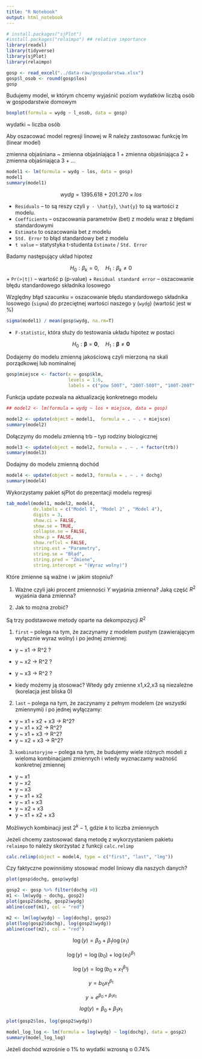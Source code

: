 ```yaml
---
title: "R Notebook"
output: html_notebook
---
```



```r
# install.packages("sjPlot")
#install.packages("relaimpo") ## relative importance
library(readxl)
library(tidyverse)
library(sjPlot)
library(relaimpo)
```


```r
gosp <- read_excel("../data-raw/gospodarstwa.xlsx")
gosp$l_osob <- round(gosp$los)
gosp
```

Budujemy model, w którym chcemy wyjaśnić poziom wydatków liczbą osób w gospodarstwie domowym

```r
boxplot(formula = wydg ~ l_osob, data = gosp)
```


wydatki ~ liczba osób

Aby oszacować model regresji linowej w R należy zastosowac funkcję lm (linear model)

zmienna objaśniana ~ zmienna objaśniająca 1 + zmienna objaśniająca 2 + zmienna objaśniająca 3 + ...


```r
model1 <- lm(formula = wydg ~ los, data = gosp)
model1
summary(model1)
```

$$
wydg = 1395.618 + 201.270 \times los
$$

+ `Residuals` -- to są reszy czyli `y - \hat{y}`, `\hat{y}` to są wartości z modelu.
+ `Coefficients` -- oszacowania parametrów (bet) z modelu wraz z błędami standardowymi 
+ `Estimate` to oszacowania bet z modelu
+ `Std. Error` to błąd standardowy bet z modelu
+ `t value` -- statystyka t-studenta `Estimate` / `Std. Error` 

Badamy następujący układ hipotez

$$
H_0: \beta_k = 0, \quad H_1: \beta_k \neq 0
$$
+ `Pr(>|t|)` -- wartość p (p-value)
+ `Residual standard error` -- oszacowanie błędu standardowego składnika losowego

Względny błąd szacunku = oszacowanie błędu standardowego składnika losowego (`sigma`) do przeciętnej wartości naszego y (`wydg`) (wartość jest w %)

```r
sigma(model1) / mean(gosp$wydg, na.rm=T)
```

+ `F-statistic`, która służy do testowania układu hipotez w postaci

$$
H_0: \mathbf{\beta} = \mathbf{0}, \quad H_1: \mathbf{\beta} \neq \mathbf{0}
$$

Dodajemy do modelu zmienną jakościową czyli mierzoną na skali porządkowej lub nominalnej


```r
gosp$miejsce <- factor(x = gosp$klm, 
                       levels = 1:6,
                       labels = c("pow 500T", "200T-500T", "100T-200T", "20T-100T", "pon. 20T", "wies"))
```

Funkcja update pozwala na aktualizację konkretnego modelu

```r
## model2 <- lm(formula = wydg ~ los + miejsce, data = gosp)

model2 <- update(object = model1,  formula = . ~ . + miejsce)
summary(model2)
```

Dołączymy do modelu zmienną trb -- typ rodziny biologicznej

```r
model3 <- update(object = model2, formula = . ~ . + factor(trb))
summary(model3)
```

Dodajmy do modelu zmienną dochód

```r
model4 <- update(object = model3, formula = . ~ . + dochg)
summary(model4)
```

Wykorzystamy pakiet sjPlot do prezentacji modelu regresji

```r
tab_model(model1, model2, model4,
          dv.labels = c("Model 1", "Model 2" , "Model 4"),
          digits = 3,
          show.ci = FALSE,
          show.se = TRUE, 
          collapse.se = FALSE,
          show.p = FALSE,
          show.reflvl = FALSE,
          string.est = "Parametry",
          string.se = "Błąd",
          string.pred = "Zmiene",
          string.intercept = "(Wyraz wolny)")
```


Które zmienne są ważne i w jakim stopniu?

1. Ważne czyli jaki procent zmienności $Y$ wyjaśnia zmienna? Jaką część $R^2$ wyjaśnia dana zmienna?

2. Jak to można zrobić?


Są trzy podstawowe metody oparte na dekompozycji $R^2$

1. `first` -- polega na tym, że zaczynamy z modelem pustym (zawierającym wyłącznie wyraz wolny) i po jednej zmiennej:

+ y ~ x1 -> R^2 ? 
+ y ~ x2 -> R^2 ?
+ y ~ x3 -> R^2 ? 

- kiedy możemy ją stosować? Wtedy gdy zmienne x1,x2,x3 są niezależne (korelacja jest bliska 0)

2. `last` -- polega na tym, że zaczynamy z pełnym modelem (ze wszystki zmiennymi) i po jednej wyłączamy:

+ y ~ x1 + x2 + x3 -> R^2?
+ y ~ x1 + x2 -> R^2?
+ y ~ x1 + x3 -> R^2?
+ y ~ x2 + x3 -> R^2?


3. `kombinatoryjne` -- polega na tym, że budujemy wiele różnych modeli z wieloma kombinacjami zmiennych i wtedy wyznaczamy ważność konkretnej zmiennej
 
+ y ~ x1
+ y ~ x2
+ y ~ x3
+ y ~ x1 + x2
+ y ~ x1 + x3
+ y ~ x2 + x3
+ y ~ x1 + x2 + x3

Możliwych kombinacji jest $2^k - 1$, gdzie $k$ to liczba zmiennych


Jeżeli chcemy zastosować daną metodę z wykorzystaniem pakietu `relaimpo` to należy skorzystać z funkcji `calc.relimp`

```r
calc.relimp(object = model4, type = c("first", "last", "lmg"))
```

Czy faktyczne powinniśmy stosować model liniowy dla naszych danych?

```r
plot(gosp$dochg, gosp$wydg)
```

```r
gosp2 <- gosp %>% filter(dochg >0)
m1 <- lm(wydg ~ dochg, gosp2)
plot(gosp2$dochg, gosp2$wydg)
abline(coef(m1), col = "red")
```

```r
m2 <- lm(log(wydg) ~ log(dochg), gosp2)
plot(log(gosp2$dochg), log(gosp2$wydg))
abline(coef(m2), col = "red")
```

$$
\log(y) = \beta_0 + \beta_1\log(x_1)
$$


$$
\log(y) = \log(b_0) + \log(x_1)^{\beta_1}
$$

$$
\log(y) = \log(b_0 \times x_1^{\beta_1})
$$

$$
y = b_0 x_1^{\beta_1}
$$

$$
y = e^{\beta_0 + \beta_1x_1}
$$

$$
log(y) = \beta_0 + \beta_1x_1
$$

```r
plot(gosp2$los, log(gosp2$wydg))
```


```r
model_log_log <- lm(formula = log(wydg) ~ log(dochg), data = gosp2)
summary(model_log_log)
```

Jeżeli dochód wzrośnie o 1% to wydatki wzrosną o 0.74%


